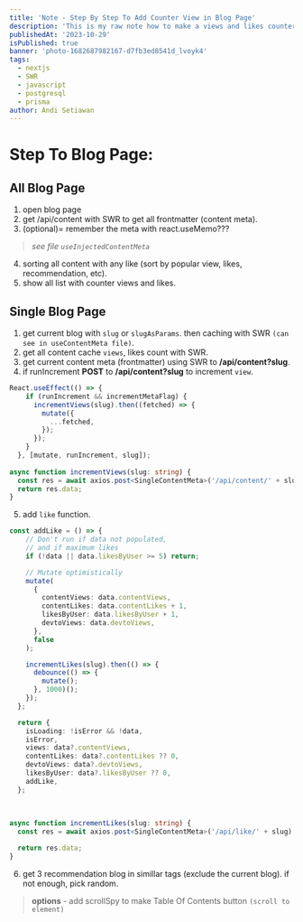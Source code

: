 ```yaml
---
title: 'Note - Step By Step To Add Counter View in Blog Page'
description: 'This is my raw note how to make a views and likes counter in PostgreSQL with Prisma and SWR.'
publishedAt: '2023-10-29'
isPublished: true
banner: 'photo-1682687982167-d7fb3ed8541d_lvoyk4'
tags:
  - nextjs
  - SWR
  - javascript
  - postgresql
  - prisma
author: Andi Setiawan
---
```


# Step To Blog Page:

## All Blog Page
1. open blog page
2. get /api/content with SWR to get all frontmatter (content meta).
3. (optional)= remember the meta with react.useMemo???

>  *see file `useInjectedContentMeta`*

4. sorting all content with any like (sort by popular view, likes, recommendation, etc).
5. show all list with counter views and likes.

## Single Blog Page
1. get current blog with `slug` or `slugAsParams`. then caching with SWR `(can see in useContentMeta file)`.
2. get all content cache `views`, likes count with SWR. 
3. get current content meta (frontmatter) using SWR to **/api/content?slug**.
4. if runIncrement **POST** to **/api/content?slug** to increment `view`.


```ts
React.useEffect(() => {
    if (runIncrement && incrementMetaFlag) {
      incrementViews(slug).then((fetched) => {
        mutate({
          ...fetched,
        });
      });
    }
  }, [mutate, runIncrement, slug]);
  
async function incrementViews(slug: string) {
  const res = await axios.post<SingleContentMeta>('/api/content/' + slug);
  return res.data;
}
```
5. add `like` function.


```ts
const addLike = () => {
    // Don't run if data not populated,
    // and if maximum likes
    if (!data || data.likesByUser >= 5) return;

    // Mutate optimistically
    mutate(
      {
        contentViews: data.contentViews,
        contentLikes: data.contentLikes + 1,
        likesByUser: data.likesByUser + 1,
        devtoViews: data.devtoViews,
      },
      false
    );

    incrementLikes(slug).then(() => {
      debounce(() => {
        mutate();
      }, 1000)();
    });
  };

  return {
    isLoading: !isError && !data,
    isError,
    views: data?.contentViews,
    contentLikes: data?.contentLikes ?? 0,
    devtoViews: data?.devtoViews,
    likesByUser: data?.likesByUser ?? 0,
    addLike,
  };
  
  
  
async function incrementLikes(slug: string) {
  const res = await axios.post<SingleContentMeta>('/api/like/' + slug);

  return res.data;
}
```


6. get 3 recommendation blog in simillar tags (exclude the current blog). if not enough, pick random.

>**options** - add scrollSpy to make Table Of Contents button `(scroll to element)`
 
 